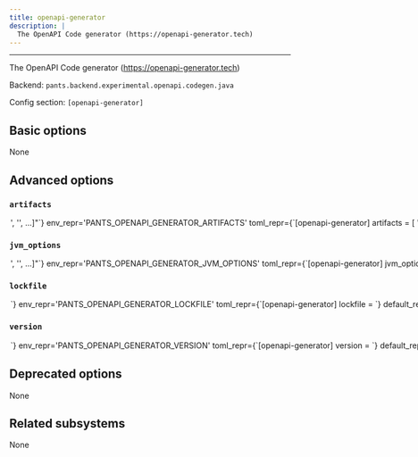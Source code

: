 ```yaml
---
title: openapi-generator
description: |
  The OpenAPI Code generator (https://openapi-generator.tech)
---
```



---

The OpenAPI Code generator (https://openapi-generator.tech)

Backend: <span className="color--primary">`pants.backend.experimental.openapi.codegen.java`</span>

Config section: <span className="color--primary">`[openapi-generator]`</span>

<span className={styles.options}>

## Basic options

None

## Advanced options

### `artifacts`

<Option
  cli_repr={`--openapi-generator-artifacts="['<str>', '<str>', ...]"`}
  env_repr='PANTS_OPENAPI_GENERATOR_ARTIFACTS'
  toml_repr={`[openapi-generator]
artifacts = [
    '<str>',
    '<str>',
    ...,
]`}
  default_repr={`[\n  "org.openapitools:openapi-generator-cli:{version}"\n]`}
>

Artifact requirements for this tool using specified as either the address of a `jvm_artifact` target or, alternatively, as a colon-separated Maven coordinates (e.g., `group:name:version`). For Maven coordinates, the string `{version}` version will be substituted with the value of the `[openapi-generator].version` option.

</Option>

### `jvm_options`

<Option
  cli_repr={`--openapi-generator-jvm-options="['<str>', '<str>', ...]"`}
  env_repr='PANTS_OPENAPI_GENERATOR_JVM_OPTIONS'
  toml_repr={`[openapi-generator]
jvm_options = [
    '<str>',
    '<str>',
    ...,
]`}
  default_repr={`[]`}
>

List of JVM options to pass to `openapi-generator` JVM processes.

Options set here will be added to those set in `[jvm].global_options`. Please check the documentation for the `jvm` subsystem to see what values are accepted here.

</Option>

### `lockfile`

<Option
  cli_repr={`--openapi-generator-lockfile=<str>`}
  env_repr='PANTS_OPENAPI_GENERATOR_LOCKFILE'
  toml_repr={`[openapi-generator]
lockfile = <str>`}
  default_repr={`<default>`}
>

Path to a lockfile used for installing the tool.

Set to the string `<default>` to use a lockfile provided by Pants, so long as you have not changed the `--version` option. See https://github.com/pantsbuild/pants/blob/release_2.26.0.dev9/src/python/pants/backend/openapi/subsystems/openapi_generator.default.lockfile.txt for the default lockfile contents.

To use a custom lockfile, set this option to a file path relative to the build root, then run `pants generate-lockfiles --resolve=openapi-generator`.

</Option>

### `version`

<Option
  cli_repr={`--openapi-generator-version=<str>`}
  env_repr='PANTS_OPENAPI_GENERATOR_VERSION'
  toml_repr={`[openapi-generator]
version = <str>`}
  default_repr={`5.4.0`}
>

Version string for the tool. This is available for substitution in the `[openapi-generator].artifacts` option by including the string `{version}`.

</Option>

## Deprecated options

None

## Related subsystems

None

</span>
